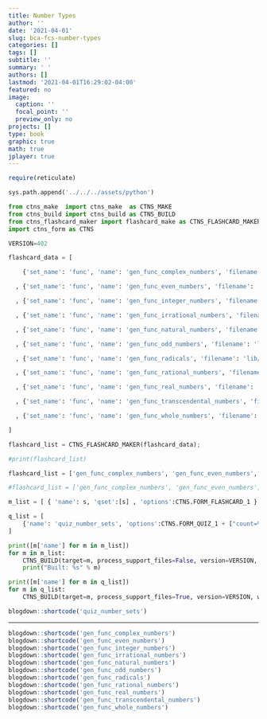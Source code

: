 ```yaml
---
title: Number Types
author: ''
date: '2021-04-01'
slug: bca-fcs-number-types
categories: []
tags: []
subtitle: ''
summary: ' '
authors: []
lastmod: '2021-04-01T16:29:02-04:00'
featured: no
image:
  caption: ''
  focal_point: ''
  preview_only: no
projects: []
type: book
graphic: true
math: true
jplayer: true
---
```

```r
require(reticulate)
```

```python
sys.path.append('../../../assets/python')

from ctns_make  import ctns_make  as CTNS_MAKE
from ctns_build import ctns_build as CTNS_BUILD
from ctns_flashcard_maker import flashcard_make as CTNS_FLASHCARD_MAKER
import ctns_form as CTNS

VERSION=402
```

```python
flashcard_data = [

    {'set_name': 'func', 'name': 'gen_func_complex_numbers', 'filename': 'lib/gen_NT_CompS', 'orig_filename': 'lib/NT_CompS', 'front': 'Complex Numbers', 'frontstyle': '', 'back': '$$\\mathbb{C} = \\{a+bi\\,|\\,a,b \\in \\mathbb{R}, i^2=-1\\}$$<br/><br/> The set of <strong>complex numbers</strong> $$\\mathbb{C}$$ is the set of numbers $$a+bi$$ where $$a$$ and $$b$$ are real numbers and the imaginary number $$i$$ is the square root of negative one.', 'backstyle': 'font-size:95%', 'frontspeak': '', 'backspeak': 'The set of complex numbers is the set of numbers A plus B times I where A and B are real numbers and the imaginary number I is the square root of negative one.'}

  , {'set_name': 'func', 'name': 'gen_func_even_numbers', 'filename': 'lib/gen_NT_EvenS', 'orig_filename': 'lib/NT_EvenS', 'front': 'Even Numbers', 'frontstyle': '', 'back': '$$\\textrm{Even Numbers} = \\{n = 2k \\,|\\, k \\in \\mathbb{Z}\\}$$<br/><br/> The set of <strong>even numbers</strong> is the set of numbers $$2 k$$ where $$k$$ is an integer.', 'backstyle': '', 'frontspeak': '', 'backspeak': 'The set of Even Numbers is the set of numbers 2 times K where K is an integer.'}

  , {'set_name': 'func', 'name': 'gen_func_integer_numbers', 'filename': 'lib/gen_NT_IntS', 'orig_filename': 'lib/NT_IntS', 'front': 'Integer Numbers', 'frontstyle': '', 'back': '$$\\mathbb{Z} = \\{..., -2, -1, 0, 1, 2, ... \\}$$<br/><br/>The set of <strong>integer numbers</strong> $$\\mathbb{Z}$$ is the number zero, combined with the set of natural numbers and their opposites.', 'backstyle': '', 'frontspeak': '', 'backspeak': 'The set of integer numbers is the number zero, combined with the set of natural numbers and their opposites.'}

  , {'set_name': 'func', 'name': 'gen_func_irrational_numbers', 'filename': 'lib/gen_NT_IrrS', 'orig_filename': 'lib/NT_IrrS', 'front': 'Irrational Numbers', 'frontstyle': '', 'back': 'The set of <strong>irrational numbers</strong> is the set of all numbers that cannot be expressed as a quotient of one integer $$p$$ divided by another integer $$q$$, divided by zero excepted.', 'backstyle': '', 'frontspeak': '', 'backspeak': 'The set of irrational number is the set of all numbers that cannot be expressed as a quotient of one integer divided by another, divided by zero excepted.'}

  , {'set_name': 'func', 'name': 'gen_func_natural_numbers', 'filename': 'lib/gen_NT_NatS', 'orig_filename': 'lib/NT_NatS', 'front': 'Natural Numbers', 'frontstyle': '', 'back': '$$\\mathbb{N} = \\{1, 2, 3, ... \\}$$<br/><br/> The set of <strong>natural numbers</strong> $$\\mathbb{N}$$ is the set of counting numbers, 1, 2, 3, and so forth.', 'backstyle': '', 'frontspeak': '', 'backspeak': 'The set of natural numbers is the set of counting numbers, 1, 2, 3, and so forth.'}

  , {'set_name': 'func', 'name': 'gen_func_odd_numbers', 'filename': 'lib/gen_NT_OddS', 'orig_filename': 'lib/NT_OddS', 'front': 'Odd Numbers', 'frontstyle': '', 'back': '$$\\textrm{Odd Numbers} = \\{m = 2k+1 \\,|\\, k \\in \\mathbb{Z}\\}$$<br/><br/> The set of <strong>odd numbers</strong> is the set of numbers $$2k+1$$ where $$k$$ is an integer.', 'backstyle': 'font-size:90%;', 'frontspeak': '', 'backspeak': 'The set of Odd Numbers is the set of numbers 2 times K plus 1 where K is an integer.'}

  , {'set_name': 'func', 'name': 'gen_func_radicals', 'filename': 'lib/gen_NT_RadS', 'orig_filename': 'lib/NT_RadS', 'front': 'Radicals', 'frontstyle': '', 'back': 'The set of <strong>radicals</strong> is the set of all numbers that can be expressed as the roots of an integer.', 'backstyle': '', 'frontspeak': '', 'backspeak': ''}

  , {'set_name': 'func', 'name': 'gen_func_rational_numbers', 'filename': 'lib/gen_NT_RatS', 'orig_filename': 'lib/NT_RatS', 'front': 'Rational Numbers', 'frontstyle': '', 'back': '$$\\mathbb{Q} = \\{p/q | p,q \\in \\mathbb{z}, q \\neq 0 \\}$$<br/><br/> The set of <strong>rational numbers</strong> $$\\mathbb{Q}$$ is the set of numbers that can be expressed as a quotient of one integer $$p$$ divided by another integer $$q$$, divided by zero excepted.', 'backstyle': 'font-size:95%', 'frontspeak': '', 'backspeak': 'The set of rational numbers is the set of numbers that can be expressed as a quotient of one integer divided by another, divided by zero excepted.'}

  , {'set_name': 'func', 'name': 'gen_func_real_numbers', 'filename': 'lib/gen_NT_RealS', 'orig_filename': 'lib/NT_RealS', 'front': 'Real Numbers', 'frontstyle': '', 'back': 'The set of <strong>real numbers</strong> $$\\mathbb{R}$$ is the set of all numbers that can be expressed as a decimal number.', 'backstyle': '', 'frontspeak': '', 'backspeak': 'The set of real numbers is the set of all numbers that can be expressed as a decimal number.'}

  , {'set_name': 'func', 'name': 'gen_func_transcendental_numbers', 'filename': 'lib/gen_NT_TransS', 'orig_filename': 'lib/NT_TransS', 'front': 'Transcendental Numbers', 'frontstyle': '', 'back': 'The set of <strong>transcendental numbers</strong> is the set of numbers that cannot be expressed as the roots of an integer.', 'backstyle': '', 'frontspeak': '', 'backspeak': ''}

  , {'set_name': 'func', 'name': 'gen_func_whole_numbers', 'filename': 'lib/gen_NT_WholeS', 'orig_filename': 'lib/NT_WholeS', 'front': 'Whole Numbers', 'frontstyle': '', 'back': '$$\\mathbb{W} = \\{0, 1, 2, ... \\}$$<br/><br/>The set of <strong>whole numbers</strong> $$\\mathbb{W}$$ is the number zero, combined with the set of natural numbers.', 'backstyle': '', 'frontspeak': '', 'backspeak': 'The set of whole numbers is the number zero, combined with the set of natural numbers.'}

]

flashcard_list = CTNS_FLASHCARD_MAKER(flashcard_data);

#print(flashcard_list)
```

```python
flashcard_list = ['gen_func_complex_numbers', 'gen_func_even_numbers', 'gen_func_integer_numbers', 'gen_func_irrational_numbers', 'gen_func_natural_numbers', 'gen_func_odd_numbers', 'gen_func_radicals', 'gen_func_rational_numbers', 'gen_func_real_numbers', 'gen_func_transcendental_numbers', 'gen_func_whole_numbers']

#flashcard_list = ['gen_func_complex_numbers', 'gen_func_even_numbers']

m_list = [ { 'name': s, 'qset':[s] , 'options':CTNS.FORM_FLASHCARD_1 } for s in flashcard_list ]

q_list = [
    {'name': 'quiz_number_sets', 'options':CTNS.FORM_QUIZ_1 + ["count=%s" % len(flashcard_list)], 'qset': flashcard_list}
]
```

```python
print([m['name'] for m in m_list])
for m in m_list:
    CTNS_BUILD(target=m, process_support_files=False, version=VERSION, write_image=True, encrypt=False)
    print("Built: %s" % m)
```

```python
print([m['name'] for m in q_list])
for m in q_list:
    CTNS_BUILD(target=m, process_support_files=True, version=VERSION, write_image=False, encrypt=False)
```

```r
blogdown::shortcode('quiz_number_sets')
```

----

```r
blogdown::shortcode('gen_func_complex_numbers')
blogdown::shortcode('gen_func_even_numbers')
blogdown::shortcode('gen_func_integer_numbers')
blogdown::shortcode('gen_func_irrational_numbers')
blogdown::shortcode('gen_func_natural_numbers')
blogdown::shortcode('gen_func_odd_numbers')
blogdown::shortcode('gen_func_radicals')
blogdown::shortcode('gen_func_rational_numbers')
blogdown::shortcode('gen_func_real_numbers')
blogdown::shortcode('gen_func_transcendental_numbers')
blogdown::shortcode('gen_func_whole_numbers')
```
